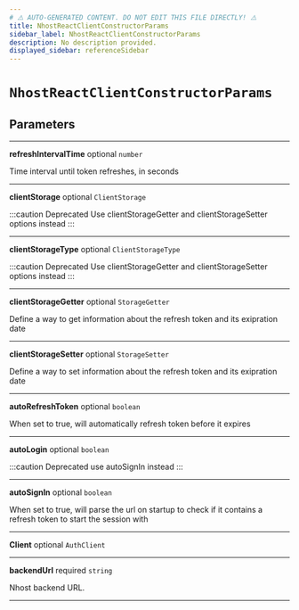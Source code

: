 ```yaml
---
# ⚠️ AUTO-GENERATED CONTENT. DO NOT EDIT THIS FILE DIRECTLY! ⚠️
title: NhostReactClientConstructorParams
sidebar_label: NhostReactClientConstructorParams
description: No description provided.
displayed_sidebar: referenceSidebar
---
```


# `NhostReactClientConstructorParams`

## Parameters

---

**<span className="parameter-name">refreshIntervalTime</span>** <span className="optional-status">optional</span> `number`

Time interval until token refreshes, in seconds

---

**<span className="parameter-name">clientStorage</span>** <span className="optional-status">optional</span> `ClientStorage`

:::caution Deprecated
Use clientStorageGetter and clientStorageSetter options instead
:::

---

**<span className="parameter-name">clientStorageType</span>** <span className="optional-status">optional</span> `ClientStorageType`

:::caution Deprecated
Use clientStorageGetter and clientStorageSetter options instead
:::

---

**<span className="parameter-name">clientStorageGetter</span>** <span className="optional-status">optional</span> `StorageGetter`

Define a way to get information about the refresh token and its exipration date

---

**<span className="parameter-name">clientStorageSetter</span>** <span className="optional-status">optional</span> `StorageSetter`

Define a way to set information about the refresh token and its exipration date

---

**<span className="parameter-name">autoRefreshToken</span>** <span className="optional-status">optional</span> `boolean`

When set to true, will automatically refresh token before it expires

---

**<span className="parameter-name">autoLogin</span>** <span className="optional-status">optional</span> `boolean`

:::caution Deprecated
use autoSignIn instead
:::

---

**<span className="parameter-name">autoSignIn</span>** <span className="optional-status">optional</span> `boolean`

When set to true, will parse the url on startup to check if it contains a refresh token to start the session with

---

**<span className="parameter-name">Client</span>** <span className="optional-status">optional</span> `AuthClient`

---

**<span className="parameter-name">backendUrl</span>** <span className="optional-status">required</span> `string`

Nhost backend URL.

---
